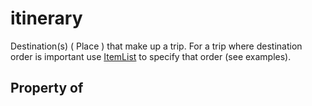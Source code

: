  

# itinerary

Destination(s) ( <Link href="/Place">Place</Link> ) that make up a trip. For a trip where destination order is important use <a class="localLink" href="/ItemList">ItemList</a> to specify that order (see examples).

## Property of



